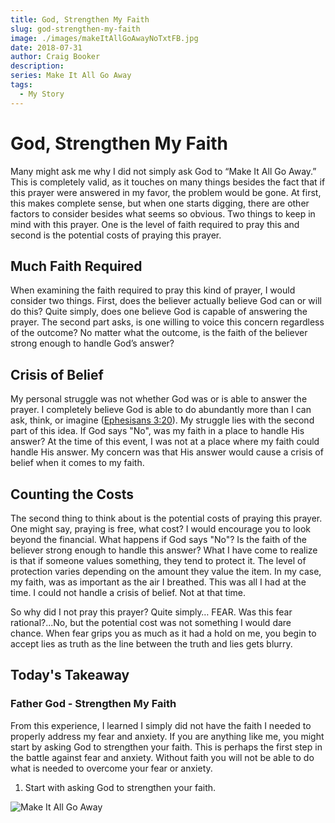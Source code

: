 ```yaml
---
title: God, Strengthen My Faith
slug: god-strengthen-my-faith
image: ./images/makeItAllGoAwayNoTxtFB.jpg
date: 2018-07-31
author: Craig Booker
description:
series: Make It All Go Away
tags:
  - My Story
---
```


# God, Strengthen My Faith

Many might ask me why I did not simply ask God to “Make It All Go Away.” This is completely valid, as it touches on many things besides the fact that if this prayer were answered in my favor, the problem would be gone. At first, this makes complete sense, but when one starts digging, there are other factors to consider besides what seems so obvious. Two things to keep in mind with this prayer. One is the level of faith required to pray this and second is the potential costs of praying this prayer.

## Much Faith Required

When examining the faith required to pray this kind of prayer, I would consider two things. First, does the believer actually believe God can or will do this? Quite simply, does one believe God is capable of answering the prayer. The second part asks, is one willing to voice this concern regardless of the outcome? No matter what the outcome, is the faith of the believer strong enough to handle God’s answer?

## Crisis of Belief

My personal struggle was not whether God was or is able to answer the prayer. I completely believe God is able to do abundantly more than I can ask, think, or imagine ([Ephesisans 3:20](https://my.bible.com/bible/111/EPH.3.20)). My struggle lies with the second part of this idea. If God says "No", was my faith in a place to handle His answer? At the time of this event, I was not at a place where my faith could handle His answer. My concern was that His answer would cause a crisis of belief when it comes to my faith.

## Counting the Costs

The second thing to think about is the potential costs of praying this prayer. One might say, praying is free, what cost? I would encourage you to look beyond the financial. What happens if God says "No"? Is the faith of the believer strong enough to handle this answer? What I have come to realize is that if someone values something, they tend to protect it. The level of protection varies depending on the amount they value the item. In my case, my faith, was as important as the air I breathed. This was all I had at the time. I could not handle a crisis of belief. Not at that time.

So why did I not pray this prayer? Quite simply… FEAR. Was this fear rational?...No, but the potential cost was not something I would dare chance. When fear grips you as much as it had a hold on me, you begin to accept lies as truth as the line between the truth and lies gets blurry.

## Today's Takeaway

### Father God - Strengthen My Faith

From this experience, I learned I simply did not have the faith I needed to properly address my fear and anxiety. If you are anything like me, you might start by asking God to strengthen your faith. This is perhaps the first step in the battle against fear and anxiety. Without faith you will not be able to do what is needed to overcome your fear or anxiety.

1. Start with asking God to strengthen your faith.

![Make It All Go Away](/img/makeItAllGoAwayBlack.jpeg)
